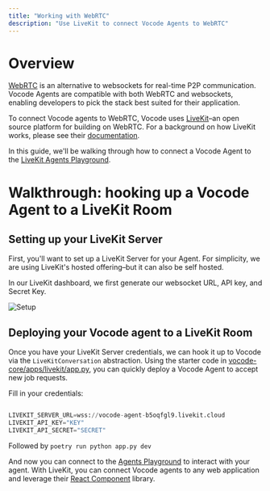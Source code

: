 ```yaml
---
title: "Working with WebRTC"
description: "Use LiveKit to connect Vocode Agents to WebRTC"
---
```


# Overview

[WebRTC](https://webrtc.org/) is an alternative to websockets for real-time P2P communication. Vocode Agents are compatible with both WebRTC and websockets, enabling developers to pick
the stack best suited for their application.

To connect Vocode agents to WebRTC, Vocode uses [LiveKit](https://livekit.io/)–an open source platform for building on WebRTC. For a background on how LiveKit
works, please see their [documentation](https://docs.livekit.io/home/get-started/intro-to-livekit/).

In this guide, we'll be walking through how to connect a Vocode Agent to the [LiveKit Agents Playground](https://agents-playground.livekit.io/).

# Walkthrough: hooking up a Vocode Agent to a LiveKit Room

## Setting up your LiveKit Server

First, you'll want to set up a LiveKit Server for your Agent. For simplicity, we are using LiveKit's hosted offering–but it can also be self hosted.

In our LiveKit dashboard, we first generate our websocket URL, API key, and Secret Key.

![Setup](/images/livekit_keys.png)

## Deploying your Vocode agent to a LiveKit Room

Once you have your LiveKit Server credentials, we can hook it up to Vocode via the `LiveKitConversation` abstraction. Using the starter code in
[vocode-core/apps/livekit/app.py](https://github.com/vocodedev/vocode-core/blob/main/apps/livekit/app.py), you can quickly deploy a Vocode Agent to accept
new job requests.

Fill in your credentials:

```python

LIVEKIT_SERVER_URL=wss://vocode-agent-b5oqfgl9.livekit.cloud
LIVEKIT_API_KEY="KEY"
LIVEKIT_API_SECRET="SECRET"
```

Followed by
`poetry run python app.py dev`

And now you can connect to the [Agents Playground](https://agents-playground.livekit.io/) to interact with your agent. With LiveKit, you can connect Vocode
agents to any web application and leverage their [React Component](https://docs.livekit.io/reference/components/react/) library.
